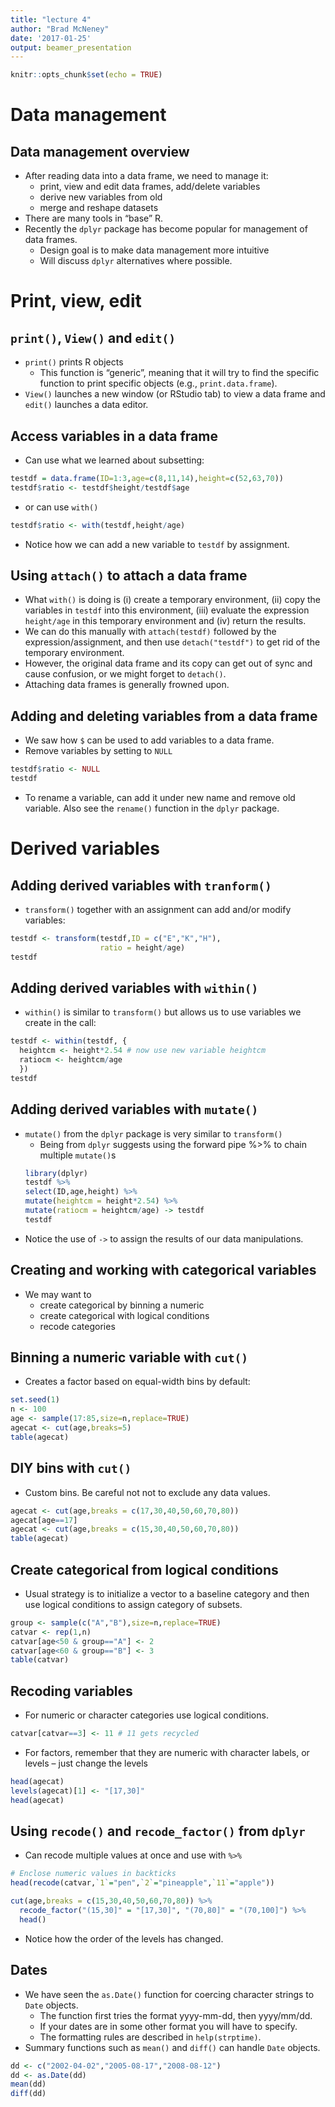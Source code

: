 ```yaml
---
title: "lecture 4"
author: "Brad McNeney"
date: '2017-01-25'
output: beamer_presentation
---
```


```r
knitr::opts_chunk$set(echo = TRUE)
```

# Data management

## Data management overview

- After reading data into a data frame, we need to manage it:
    - print, view and edit data frames, add/delete variables
    - derive new variables from old
    - merge and reshape datasets
- There are many tools in "base" R.
- Recently the `dplyr` package has become popular 
for management of data frames.
    - Design goal is to make data management more
    intuitive
    - Will discuss `dplyr` alternatives where possible.
    
# Print, view, edit
    
## `print()`, `View()` and `edit()`

- `print()` prints R objects
    - This function is "generic", meaning that 
    it will try to find the 
    specific function to print specific objects
    (e.g., `print.data.frame`).
- `View()` launches a new window (or RStudio tab)
to view a data frame and `edit()` launches a 
data editor.


## Access variables in a data frame

\small

- Can use what we learned about subsetting:
```r
testdf = data.frame(ID=1:3,age=c(8,11,14),height=c(52,63,70))
testdf$ratio <- testdf$height/testdf$age
```

- or can use `with()`
```r
testdf$ratio <- with(testdf,height/age)
```

- Notice how we can add a new variable to `testdf` by 
assignment. 

## Using `attach()` to attach a data frame

\small

- What `with()` is doing is (i) create a 
temporary environment, (ii) copy the variables in `testdf` into this environment, (iii) evaluate the expression `height/age` in this temporary environment and (iv) return the results.
- We can do this manually with `attach(testdf)`
followed by the expression/assignment, and 
then use `detach("testdf")` to get rid of the 
temporary environment.
- However, the original data frame and its copy can get out
of sync and cause confusion, or we might forget
to `detach()`.
- Attaching data frames is generally frowned upon.


## Adding and deleting variables from a data frame

\small

- We saw how `$` can be used to add variables to 
a data frame. 
- Remove variables by setting to `NULL`
```r
testdf$ratio <- NULL
testdf
```

- To rename a variable, can add it under new name
and remove old variable. Also see the `rename()`
function in the `dplyr` package.

# Derived variables 

## Adding derived variables with `tranform()` 

\small

- `transform()` together with an assignment can add
and/or modify variables:
```r
testdf <- transform(testdf,ID = c("E","K","H"),
                    ratio = height/age)
testdf
```

## Adding derived variables with `within()` 

- `within()` is similar to `transform()` but allows us to use 
variables we create in the call:
```r
testdf <- within(testdf, {
  heightcm <- height*2.54 # now use new variable heightcm
  ratiocm <- heightcm/age
  })
testdf
```

## Adding derived variables with `mutate()`

\small

- `mutate()` from the `dplyr` package is very similar to
`transform()`
    - Being from `dplyr` suggests using the forward 
    pipe %>% to chain multiple `mutate()`s
```r
library(dplyr)
testdf %>%
  select(ID,age,height) %>% 
  mutate(heightcm = height*2.54) %>%
  mutate(ratiocm = heightcm/age) -> testdf
testdf
```

- Notice the use of `->` to assign the results of our
data manipulations.

## Creating and working with categorical variables

- We may want to 
    - create categorical by binning a numeric
    - create categorical with logical conditions
    - recode categories
    
## Binning a numeric variable with `cut()`

\small 

- Creates a factor based on equal-width bins by default:
```r
set.seed(1)
n <- 100
age <- sample(17:85,size=n,replace=TRUE)
agecat <- cut(age,breaks=5)
table(agecat)
```

## DIY bins with `cut()`

\small

- Custom bins. Be careful not not to exclude 
any data values.
```r
agecat <- cut(age,breaks = c(17,30,40,50,60,70,80))
agecat[age==17]
agecat <- cut(age,breaks = c(15,30,40,50,60,70,80))
table(agecat)
```

## Create categorical from logical conditions

\small

- Usual strategy is to initialize a vector to a baseline
category and then use logical conditions to 
assign category of subsets.
```r
group <- sample(c("A","B"),size=n,replace=TRUE)
catvar <- rep(1,n)
catvar[age<50 & group=="A"] <- 2
catvar[age<60 & group=="B"] <- 3
table(catvar)
```

## Recoding variables

\footnotesize

- For numeric or character categories use logical conditions.
```r
catvar[catvar==3] <- 11 # 11 gets recycled
```

- For factors, remember that they are numeric with character
labels, or levels -- just change the levels
```r
head(agecat)
levels(agecat)[1] <- "[17,30]"
head(agecat)
```

## Using `recode()` and `recode_factor()` from `dplyr`

\footnotesize
- Can recode multiple values at once and use with `%>%`
```r
# Enclose numeric values in backticks
head(recode(catvar,`1`="pen",`2`="pineapple",`11`="apple"))

cut(age,breaks = c(15,30,40,50,60,70,80)) %>%
  recode_factor("(15,30]" = "[17,30]", "(70,80]" = "(70,100]") %>% 
  head()
```

- Notice how the order of the levels has changed.

## Dates
 
\small

- We have seen the `as.Date()` function for coercing 
character strings to `Date` objects.
    - The function first tries the format yyyy-mm-dd,
    then yyyy/mm/dd. 
    - If your dates are in some other format you will 
    have to specify. 
    - The formatting rules are described in `help(strptime)`.
- Summary functions such as `mean()` and `diff()` can handle
`Date` objects.
```r
dd <- c("2002-04-02","2005-08-17","2008-08-12")
dd <- as.Date(dd)
mean(dd)
diff(dd)
```


